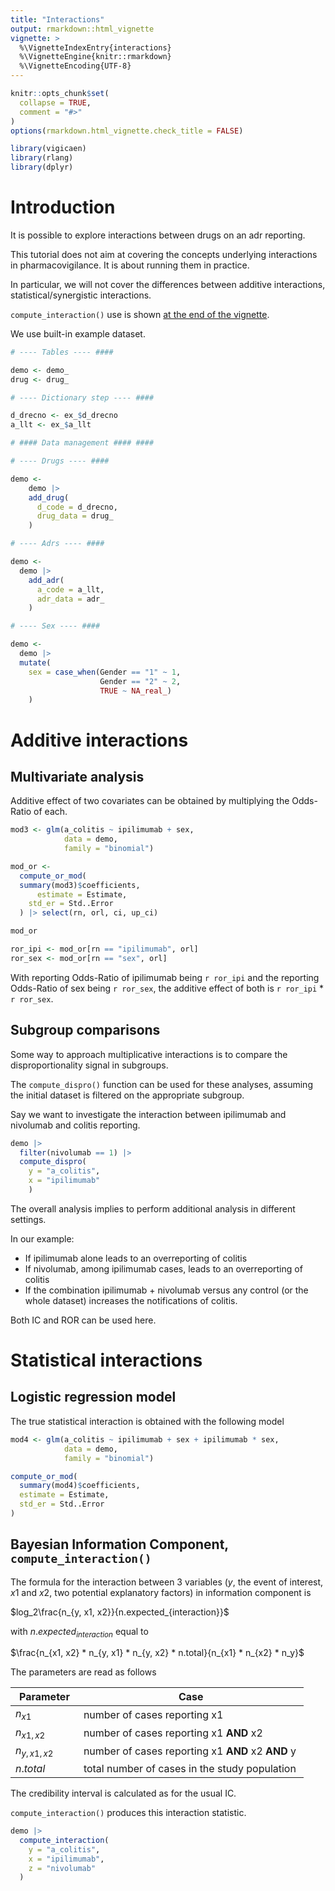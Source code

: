 ```yaml
---
title: "Interactions"
output: rmarkdown::html_vignette
vignette: >
  %\VignetteIndexEntry{interactions}
  %\VignetteEngine{knitr::rmarkdown}
  %\VignetteEncoding{UTF-8}
---
```


```r
knitr::opts_chunk$set(
  collapse = TRUE,
  comment = "#>"
)
options(rmarkdown.html_vignette.check_title = FALSE)
```

```r
library(vigicaen)
library(rlang)
library(dplyr)
```

# Introduction

It is possible to explore interactions between drugs on
an adr reporting.

This tutorial does not aim at covering the concepts underlying
interactions in pharmacovigilance. It is about running them 
in practice.

In particular, we will not cover the differences between additive
interactions, statistical/synergistic interactions.

`compute_interaction()` use is shown [at the end of the vignette](#compute_int).

We use built-in example dataset.

```r

# ---- Tables ---- ####

demo <- demo_
drug <- drug_

# ---- Dictionary step ---- ####

d_drecno <- ex_$d_drecno
a_llt <- ex_$a_llt

# #### Data management #### ####

# ---- Drugs ---- ####

demo <-
    demo |>
    add_drug(
      d_code = d_drecno,
      drug_data = drug_
    ) 

# ---- Adrs ---- ####

demo <- 
  demo |>
    add_adr(
      a_code = a_llt,
      adr_data = adr_
    )

# ---- Sex ---- ####

demo <- 
  demo |> 
  mutate(
    sex = case_when(Gender == "1" ~ 1,
                    Gender == "2" ~ 2,
                    TRUE ~ NA_real_)
    )
```

# Additive interactions

## Multivariate analysis

Additive effect of two covariates can be obtained by multiplying 
the Odds-Ratio of each.

```r
mod3 <- glm(a_colitis ~ ipilimumab + sex,
            data = demo,
            family = "binomial")

mod_or <- 
  compute_or_mod(
  summary(mod3)$coefficients,
      estimate = Estimate,
    std_er = Std..Error
  ) |> select(rn, orl, ci, up_ci)

mod_or
```

```r
ror_ipi <- mod_or[rn == "ipilimumab", orl]
ror_sex <- mod_or[rn == "sex", orl]
```
With reporting Odds-Ratio of ipilimumab being `r ror_ipi`
and the reporting Odds-Ratio of sex being `r ror_sex`, 
the additive effect of both is `r ror_ipi` * `r ror_sex`.

## Subgroup comparisons

Some way to approach multiplicative interactions is to compare
the disproportionality signal in subgroups.

The `compute_dispro()` function can be used for these analyses,
assuming the initial dataset is filtered on the appropriate
subgroup.

Say we want to investigate the interaction between ipilimumab
and nivolumab and colitis reporting.

```r
demo |> 
  filter(nivolumab == 1) |> 
  compute_dispro(
    y = "a_colitis",
    x = "ipilimumab"
    )
```
The overall analysis implies to perform additional analysis in
different settings.

In our example:

-   If ipilimumab alone leads to an overreporting of colitis
-   If nivolumab, among ipilimumab cases, leads to an overreporting of colitis
-   If the combination ipilimumab + nivolumab versus any control
(or the whole dataset) increases the notifications of colitis.

Both IC and ROR can be used here.

# Statistical interactions {#inter_stat}

## Logistic regression model

The true statistical interaction is obtained with the following
model

```r
mod4 <- glm(a_colitis ~ ipilimumab + sex + ipilimumab * sex,
            data = demo,
            family = "binomial")

compute_or_mod(
  summary(mod4)$coefficients,
  estimate = Estimate,
  std_er = Std..Error
)
```

## Bayesian Information Component, `compute_interaction()` {#compute_int}

The formula for the interaction between 3 variables 
($y$, the event of interest, $x1$ and $x2$,
two potential explanatory factors) 
in information component is

$log_2\frac{n_{y, x1, x2}}{n.expected_{interaction}}$

with $n.expected_{interaction}$ equal to

$\frac{n_{x1, x2} * n_{y, x1} * n_{y, x2} * n.total}{n_{x1} * n_{x2} * n_y}$

The parameters are read as follows

| Parameter       | Case                                                                      |
|-----------------|-------------------------------------------------------|
| $n_{x1}$        | number of cases reporting x1                                              |
| $n_{x1, x2}$    | number of cases reporting x1 **AND** x2                                    |
| $n_{y, x1, x2}$ | number of cases reporting x1 **AND** x2 **AND** y                           |
| $n.total$       | total number of cases in the study population  |

The credibility interval is calculated as for the usual IC.

`compute_interaction()` produces this interaction statistic.

```r

demo |>
  compute_interaction(
    y = "a_colitis",
    x = "ipilimumab",
    z = "nivolumab"
  )

```


